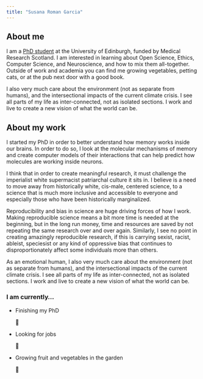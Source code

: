 ```yaml
---
title: "Susana Roman Garcia"
---
```


## About me

I am a [PhD student ](projects.qmd#sec-phd) at the University of Edinburgh, funded by Medical Research Scotland. I am interested in learning about Open Science, Ethics, Computer Science, and Neuroscience, and how to mix them all-together. Outside of work and academia you can find me growing vegetables, petting cats, or at the pub next door with a good book. 

I also very much care about the environment (not as separate from humans), and the intersectional impacts of the current climate crisis. I see all parts of my life as inter-connected, not as isolated sections. I work and live to create a new vision of what the world can be.

## About my work

I started my PhD in order to better understand how memory works inside our brains. In order to do so, I look at the molecular mechanisms of memory and create computer models of their interactions that can help predict how molecules are working inside neurons.

I think that in order to create meaningful research, it must challenge the imperialist white supermacist patriarchal culture it sits in. I believe is a need to move away from historically white, cis-male, centered science, to a science that is much more inclusive and accessible to everyone and especially those who have been historically marginalized.

Reproducibility and bias in science are huge driving forces of how I work. Making reproducible science means a bit more time is needed at the beginning, but in the long run money, time and resources are saved by not repeating the same research over and over again. Similarly, I see no point in creating amazingly reproducible research, if this is carrying sexist, racist, ableist, speciesist or any kind of oppressive bias that continues to disproportionately affect some individuals more than others.

As an emotional human, I also very much care about the environment (not as separate from humans), and the intersectional impacts of the current climate crisis. I see all parts of my life as inter-connected, not as isolated sections. I work and live to create a new vision of what the world can be.

### I am currently...

-  Finishing my PhD <p>&#x1F4AA;</p>
-  Looking for jobs<p>&#128064;</p>
-  Growing fruit and vegetables in the garden<p>&#127804;</p>